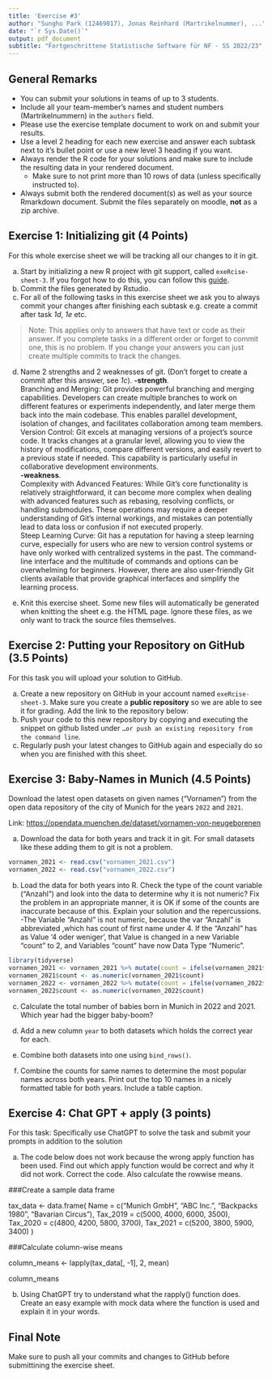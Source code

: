 ```yaml
---
title: 'Exercise #3'
author: "Sungho Park (12469817), Jonas Reinhard (Martrikelnummer), ..."
date: "`r Sys.Date()`"
output: pdf_document
subtitle: "Fortgeschrittene Statistische Software für NF - SS 2022/23"
---
```


## General Remarks

-   You can submit your solutions in teams of up to 3 students.
-   Include all your team-member's names and student numbers
    (Martrikelnummern) in the `authors` field.
-   Please use the exercise template document to work on and submit your
    results.
-   Use a level 2 heading for each new exercise and answer each subtask
    next to it's bullet point or use a new level 3 heading if you want.
-   Always render the R code for your solutions and make sure to include
    the resulting data in your rendered document.
    -   Make sure to not print more than 10 rows of data (unless
        specifically instructed to).
-   Always submit both the rendered document(s) as well as your source
    Rmarkdown document. Submit the files separately on moodle, **not**
    as a zip archive.

## Exercise 1: Initializing git (4 Points)

For this whole exercise sheet we will be tracking all our changes to it
in git.

a)  Start by initializing a new R project with git support, called
    `exeRcise-sheet-3`. If you forgot how to do this, you can follow
    this
    [guide](https://malikaihle.github.io/Introduction-RStudio-Git-GitHub/rstudio_project.html).
b)  Commit the files generated by Rstudio.
c)  For all of the following tasks in this exercise sheet we ask you to
    always commit your changes after finishing each subtask e.g. create
    a commit after task *1d*, *1e* etc.

> Note: This applies only to answers that have text or code as their
> answer. If you complete tasks in a different order or forget to commit
> one, this is no problem. If you change your answers you can just
> create multiple commits to track the changes.

d)  Name 2 strengths and 2 weaknesses of git. (Don't forget to create a
    commit after this answer, see *1c*). 
  **-strength**.  
      Branching and Merging: Git provides powerful branching and merging capabilities. Developers can            create multiple branches to work on different features or experiments independently, and later merge       them back into the main codebase. This enables parallel development, isolation of changes, and             facilitates collaboration among team members.    
      Version Control: Git excels at managing versions of a project's source code. It tracks changes at a        granular level, allowing you to view the history of modifications, compare different versions, and         easily revert to a previous state if needed. This capability is particularly useful in collaborative       development environments.  
  **-weakness**.  
  Complexity with Advanced Features: While Git's core functionality is relatively straightforward, it        can become more complex when dealing with advanced features such as rebasing, resolving conflicts,         or handling submodules. These operations may require a deeper understanding of Git's internal              workings, and mistakes can potentially lead to data loss or confusion if not executed properly.  
  Steep Learning Curve: Git has a reputation for having a steep learning curve, especially for users         who are new to version control systems or have only worked with centralized systems in the past. The       command-line interface and the multitude of commands and options can be overwhelming for beginners.        However, there are also user-friendly Git clients available that provide graphical interfaces and          simplify the learning process. 

e)  Knit this exercise sheet. Some new files will automatically be
    generated when knitting the sheet e.g. the HTML page. Ignore these
    files, as we only want to track the source files themselves.

## Exercise 2: Putting your Repository on GitHub (3.5 Points)

For this task you will upload your solution to GitHub.

a)  Create a new repository on GitHub in your account named
    `exeRcise-sheet-3`. Make sure you create a **public repository** so
    we are able to see it for grading. Add the link to the repository
    below:
b)  Push your code to this new repository by copying and executing the
    snippet on github listed under
    `…or push an existing repository from the command line`.
c)  Regularly push your latest changes to GitHub again and especially do
    so when you are finished with this sheet.

## Exercise 3: Baby-Names in Munich (4.5 Points)

Download the latest open datasets on given names ("Vornamen") from the
open data repository of the city of Munich for the years `2022` and
`2021`.

Link: <https://opendata.muenchen.de/dataset/vornamen-von-neugeborenen>

a)  Download the data for both years and track it in git. For small
    datasets like these adding them to git is not a problem.
```r
vornamen_2021 <- read.csv("vornamen_2021.csv")
vornamen_2022 <- read.csv("vornamen_2022.csv")

```

b)  Load the data for both years into R. Check the type of the count
    variable ("Anzahl") and look into the data to determine why it is
    not numeric? Fix the problem in an appropriate manner, it is OK if
    some of the counts are inaccurate because of this. Explain your
    solution and the repercussions.  
-The Variable "Anzahl" is not  numeric, because the var "Anzahl" is abbreviated ,which has count of first name under 4. If the "Anzahl" has as Value '4 oder weniger', that Value is changed in a new  Variable "count" to 2, and  Variables "count" have now Data Type "Numeric".  
```r
library(tidyverse)
vornamen_2021 <- vornamen_2021 %>% mutate(count = ifelse(vornamen_2021$Anzahl=='4 oder weniger',2,vornamen_2021$Anzahl))
vornamen_2021$count <- as.numeric(vornamen_2021$count)
vornamen_2022 <- vornamen_2022 %>% mutate(count = ifelse(vornamen_2022$Anzahl=='4 oder weniger',2,vornamen_2022$Anzahl))
vornamen_2022$count <- as.numeric(vornamen_2022$count)
```

c)  Calculate the total number of babies born in Munich in 2022
    and 2021. Which year had the bigger baby-boom?

d)  Add a new column `year` to both datasets which holds the correct
    year for each.

e)  Combine both datasets into one using `bind_rows()`.

f)  Combine the counts for same names to determine the most popular
    names across both years. Print out the top 10 names in a nicely
    formatted table for both years. Include a table caption.

## Exercise 4: Chat GPT + apply (3 points)

For this task: Specifically use ChatGPT to solve the task and submit
your prompts in addition to the solution

a)  The code below does not work because the wrong apply function has
    been used. Find out which apply function would be correct and why it
    did not work. Correct the code. Also calculate the rowwise means.

###Create a sample data frame

tax_data \<- data.frame( Name = c("Munich GmbH", "ABC Inc.", "Backpacks
1980", "Bavarian Circus"), Tax_2019 = c(5000, 4000, 6000, 3500),
Tax_2020 = c(4800, 4200, 5800, 3700), Tax_2021 = c(5200, 3800, 5900,
3400) )

###Calculate column-wise means

column_means \<- lapply(tax_data\[, -1\], 2, mean)

column_means

b)  Using ChatGPT try to understand what the rapply() function does.
    Create an easy example with mock data where the function is used and
    explain it in your words.

## Final Note

Make sure to push all your commits and changes to GitHub before
submittining the exercise sheet.
